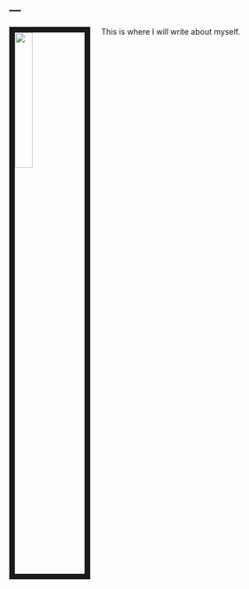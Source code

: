 ---
---

<link rel="stylesheet" href="styles.css" type="text/css">

<img src="images/alex.jpeg" style="width:25%; border:10px solid; margin-right: 20px" align="left">


This is where I will write about myself.
